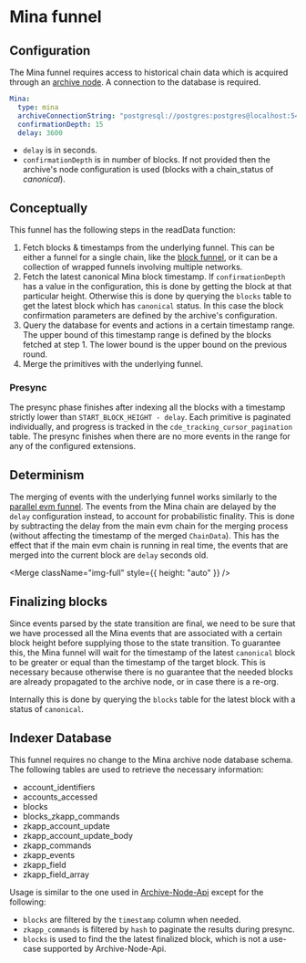 
# Mina funnel

## Configuration

The Mina funnel requires access to historical chain data which is acquired
through an [archive
node](https://docs.minaprotocol.com/node-operators/archive-node). A connection
to the database is required. 

```yaml
Mina:
  type: mina
  archiveConnectionString: "postgresql://postgres:postgres@localhost:5432/archive"
  confirmationDepth: 15
  delay: 3600
```

- `delay` is in seconds.
- `confirmationDepth` is in number of blocks. If not provided then the archive's
node configuration is used (blocks with a chain_status of *canonical*).

## Conceptually

This funnel has the following steps in the readData function:

1. Fetch blocks & timestamps from the underlying funnel. This can be either a
funnel for a single chain, like the [block funnel](300-block-funnel.md), or it
can be a collection of wrapped funnels involving multiple networks.
2. Fetch the latest canonical Mina block timestamp. If `confirmationDepth` has a
value in the configuration, this is done by getting the block at that particular
height. Otherwise this is done by querying the `blocks` table to get the latest
block which has `canonical` status. In this case the block confirmation
parameters are defined by the archive's configuration.
4. Query the database for events and actions in a certain timestamp range. The
upper bound of this timestamp range is defined by the blocks fetched at step 1.
The lower bound is the upper bound on the previous round.
5. Merge the primitives with the underlying funnel.

### Presync

The presync phase finishes after indexing all the blocks with a timestamp
strictly lower than `START_BLOCK_HEIGHT - delay`.  Each primitive is paginated
individually, and progress is tracked in the `cde_tracking_cursor_pagination`
table. The presync finishes when there are no more events in the range for any
of the configured extensions.

## Determinism

The merging of events with the underlying funnel works similarly to the
[parallel evm funnel](500-parallel-evm-funnel.mdx). The events from the Mina
chain are delayed by the `delay` configuration instead, to account for
probabilistic finality. This is done by subtracting the delay from the main evm
chain for the merging process (without affecting the timestamp of the merged
`ChainData`). This has the effect that if the main evm chain is running in real
time, the events that are merged into the current block are `delay` seconds old.

<Merge className="img-full" style={{ height: "auto" }} />

## Finalizing blocks

Since events parsed by the state transition are final, we need to be sure that
we have processed all the Mina events that are associated with a certain block
height before supplying those to the state transition. To guarantee this, the
Mina funnel will wait for the timestamp of the latest `canonical` block to be
greater or equal than the timestamp of the target block.  This is necessary
because otherwise there is no guarantee that the needed blocks are already
propagated to the archive node, or in case there is a re-org.

Internally this is done by querying the `blocks` table for the latest block with
a status of `canonical`.

## Indexer Database

This funnel requires no change to the Mina archive node database schema. The following tables are used to
retrieve the necessary information:

- account_identifiers
- accounts_accessed
- blocks
- blocks_zkapp_commands
- zkapp_account_update
- zkapp_account_update_body
- zkapp_commands
- zkapp_events
- zkapp_field
- zkapp_field_array

Usage is similar to the one used in [Archive-Node-Api](https://github.com/o1-labs/Archive-Node-API) except for the following:

- `blocks` are filtered by the `timestamp` column when needed.
- `zkapp_commands` is filtered by `hash` to paginate the results during presync.
- `blocks` is used to find the the latest finalized block, which is not a
use-case supported by Archive-Node-Api.